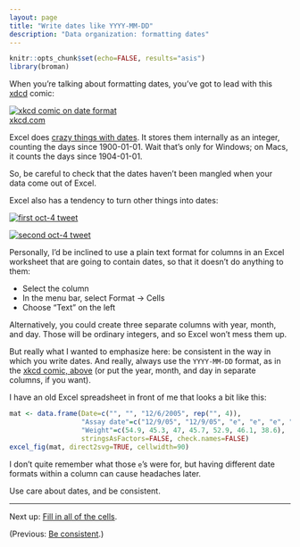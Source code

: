 ```yaml
---
layout: page
title: "Write dates like YYYY-MM-DD"
description: "Data organization: formatting dates"
---
```


```r
knitr::opts_chunk$set(echo=FALSE, results="asis")
library(broman)
```


When you're talking about formatting dates, you've got to lead with
this [xdcd](https://xkcd.com/1179/) comic:

[![xkcd comic on date format](https://imgs.xkcd.com/comics/iso_8601.png)](https://xkcd.com/1179/)
<br/> [xkcd.com](https://xkcd.com/1179/)

Excel does
[crazy things with dates](https://storify.com/kara_woo/excel-date-system-fiasco). It
stores them internally as an integer, counting the days since
1900-01-01. Wait that's only for Windows; on Macs, it counts the days
since 1904-01-01.

So, be careful to check that the dates haven't been mangled when your
data come out of Excel.

Excel also has a tendency to turn other things into dates:

[![first oct-4 tweet](../assets/pics/oct4_tweet_1.png)](https://twitter.com/rdpeng/status/622067081748463616)

[![second oct-4 tweet](../assets/pics/oct4_tweet_2.png)](https://twitter.com/rdpeng/status/622067435022123008)

Personally, I'd be inclined to use a plain text format for columns in an Excel worksheet
that are going to contain dates, so that it doesn't do anything to them:

- Select the column
- In the menu bar, select Format → Cells
- Choose "Text" on the left

Alternatively, you could create three separate columns with year,
month, and day. Those will be ordinary integers, and so Excel won't
mess them up.

But really what I wanted to emphasize here: be consistent in the way
in which you write dates. And really, always use the `YYYY-MM-DD`
format, as in the [xkcd comic, above](https://xkcd.com/1179/) (or
put the year, month, and day in separate columns, if you want).

I have an old Excel spreadsheet in front of me that looks a bit like
this:

```r
mat <- data.frame(Date=c("", "", "12/6/2005", rep("", 4)),
                  "Assay date"=c("12/9/05", "12/9/05", "e", "e", "e", "1/11/2006", "1/11/2006"),
                  "Weight"=c(54.9, 45.3, 47, 45.7, 52.9, 46.1, 38.6),
                  stringsAsFactors=FALSE, check.names=FALSE)
excel_fig(mat, direct2svg=TRUE, cellwidth=90)
```

I don't quite remember what those `e`'s were for, but having
different date formats within a column can cause headaches later.

Use care about dates, and be consistent.

---

Next up: [Fill in all of the cells](no_empty_cells.html).

(Previous: [Be consistent](consistency.html).)
